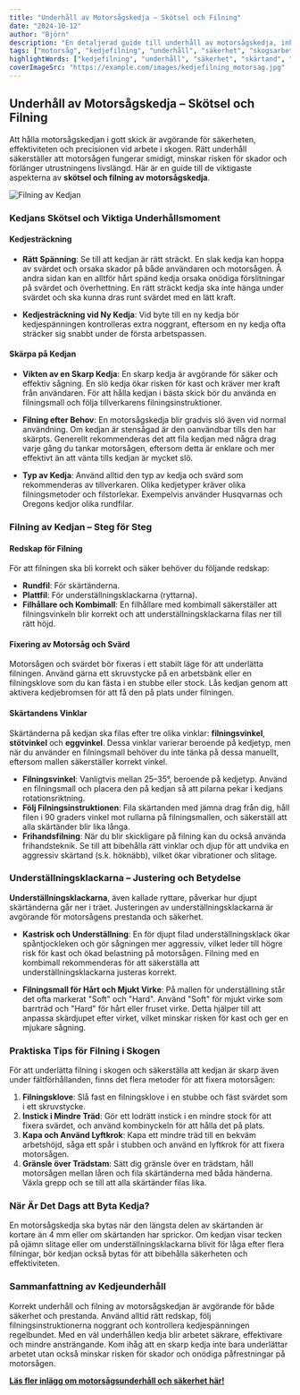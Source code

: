 ```yaml
---
title: "Underhåll av Motorsågskedja – Skötsel och Filning"
date: "2024-10-12"
author: "Björn"
description: "En detaljerad guide till underhåll av motorsågskedja, inklusive skötsel, filning, och säkerhet för ökad effektivitet och minskad kastrisk."
tags: ["motorsåg", "kedjefilning", "underhåll", "säkerhet", "skogsarbete"]
highlightWords: ["kedjefilning", "underhåll", "säkerhet", "skärtand", "underställningsklack"]
coverImageSrc: "https://example.com/images/kedjefilning_motorsag.jpg"
---
```


## Underhåll av Motorsågskedja – Skötsel och Filning

Att hålla motorsågskedjan i gott skick är avgörande för säkerheten, effektiviteten och precisionen vid arbete i skogen. Rätt underhåll säkerställer att motorsågen fungerar smidigt, minskar risken för skador och förlänger utrustningens livslängd. Här är en guide till de viktigaste aspekterna av **skötsel och filning av motorsågskedja**.

![Filning av Kedjan](/image/filning-motorsågskedja.png)

### **Kedjans Skötsel och Viktiga Underhållsmoment**

#### **Kedjesträckning**

- **Rätt Spänning**: Se till att kedjan är rätt sträckt. En slak kedja kan hoppa av svärdet och orsaka skador på både användaren och motorsågen. Å andra sidan kan en alltför hårt spänd kedja orsaka onödiga förslitningar på svärdet och överhettning. En rätt sträckt kedja ska inte hänga under svärdet och ska kunna dras runt svärdet med en lätt kraft.

- **Kedjesträckning vid Ny Kedja**: Vid byte till en ny kedja bör kedjespänningen kontrolleras extra noggrant, eftersom en ny kedja ofta sträcker sig snabbt under de första arbetspassen.

#### **Skärpa på Kedjan**

- **Vikten av en Skarp Kedja**: En skarp kedja är avgörande för säker och effektiv sågning. En slö kedja ökar risken för kast och kräver mer kraft från användaren. För att hålla kedjan i bästa skick bör du använda en filningsmall och följa tillverkarens filningsinstruktioner.

- **Filning efter Behov**: En motorsågskedja blir gradvis slö även vid normal användning. Om kedjan är stensågad är den oanvändbar tills den har skärpts. Generellt rekommenderas det att fila kedjan med några drag varje gång du tankar motorsågen, eftersom detta är enklare och mer effektivt än att vänta tills kedjan är mycket slö.

- **Typ av Kedja**: Använd alltid den typ av kedja och svärd som rekommenderas av tillverkaren. Olika kedjetyper kräver olika filningsmetoder och filstorlekar. Exempelvis använder Husqvarnas och Oregons kedjor olika rundfilar.

### **Filning av Kedjan – Steg för Steg**

#### **Redskap för Filning**

För att filningen ska bli korrekt och säker behöver du följande redskap:

- **Rundfil**: För skärtänderna.
- **Plattfil**: För underställningsklackarna (ryttarna).
- **Filhållare och Kombimall**: En filhållare med kombimall säkerställer att filningsvinkeln blir korrekt och att underställningsklackarna filas ner till rätt höjd.

#### **Fixering av Motorsåg och Svärd**

Motorsågen och svärdet bör fixeras i ett stabilt läge för att underlätta filningen. Använd gärna ett skruvstycke på en arbetsbänk eller en filningsklove som du kan fästa i en stubbe eller stock. Lås kedjan genom att aktivera kedjebromsen för att få den på plats under filningen.

#### **Skärtandens Vinklar**

Skärtänderna på kedjan ska filas efter tre olika vinklar: **filningsvinkel**, **stötvinkel** och **eggvinkel**. Dessa vinklar varierar beroende på kedjetyp, men när du använder en filningsmall behöver du inte tänka på dessa manuellt, eftersom mallen säkerställer korrekt vinkel.

- **Filningsvinkel**: Vanligtvis mellan 25–35°, beroende på kedjetyp. Använd en filningsmall och placera den på kedjan så att pilarna pekar i kedjans rotationsriktning.
- **Följ Filningsinstruktionen**: Fila skärtanden med jämna drag från dig, håll filen i 90 graders vinkel mot rullarna på filningsmallen, och säkerställ att alla skärtänder blir lika långa.
- **Frihandsfilning**: När du blir skickligare på filning kan du också använda frihandsteknik. Se till att bibehålla rätt vinklar och djup för att undvika en aggressiv skärtand (s.k. höknäbb), vilket ökar vibrationer och slitage.

### **Underställningsklackarna – Justering och Betydelse**

**Underställningsklackarna**, även kallade ryttare, påverkar hur djupt skärtänderna går ner i träet. Justeringen av underställningsklackarna är avgörande för motorsågens prestanda och säkerhet.

- **Kastrisk och Underställning**: En för djupt filad underställningsklack ökar spåntjockleken och gör sågningen mer aggressiv, vilket leder till högre risk för kast och ökad belastning på motorsågen. Filning med en kombimall rekommenderas för att säkerställa att underställningsklackarna justeras korrekt.

- **Filningsmall för Hårt och Mjukt Virke**: På mallen för underställning står det ofta markerat "Soft" och "Hard". Använd "Soft" för mjukt virke som barrträd och "Hard" för hårt eller fruset virke. Detta hjälper till att anpassa skärdjupet efter virket, vilket minskar risken för kast och ger en mjukare sågning.

### **Praktiska Tips för Filning i Skogen**

För att underlätta filning i skogen och säkerställa att kedjan är skarp även under fältförhållanden, finns det flera metoder för att fixera motorsågen:

1. **Filningsklove**: Slå fast en filningsklove i en stubbe och fäst svärdet som i ett skruvstycke.
2. **Instick i Mindre Träd**: Gör ett lodrätt instick i en mindre stock för att fixera svärdet, och använd kombinyckeln för att hålla det på plats.
3. **Kapa och Använd Lyftkrok**: Kapa ett mindre träd till en bekväm arbetshöjd, såga ett spår i stubben och använd en lyftkrok för att fixera motorsågen.
4. **Gränsle över Trädstam**: Sätt dig gränsle över en trädstam, håll motorsågen mellan låren och fila skärtänderna med båda händerna. Växla grepp och se till att alla skärtänder filas lika.

### **När Är Det Dags att Byta Kedja?**

En motorsågskedja ska bytas när den längsta delen av skärtanden är kortare än 4 mm eller om skärtanden har sprickor. Om kedjan visar tecken på ojämn slitage eller om underställningsklackarna blivit för låga efter flera filningar, bör kedjan också bytas för att bibehålla säkerheten och effektiviteten.

### **Sammanfattning av Kedjeunderhåll**

Korrekt underhåll och filning av motorsågskedjan är avgörande för både säkerhet och prestanda. Använd alltid rätt redskap, följ filningsinstruktionerna noggrant och kontrollera kedjespänningen regelbundet. Med en väl underhållen kedja blir arbetet säkrare, effektivare och mindre ansträngande. Kom ihåg att en skarp kedja inte bara underlättar arbetet utan också minskar risken för skador och onödiga påfrestningar på motorsågen.

**[Läs fler inlägg om motorsågsunderhåll och säkerhet här!](#)**